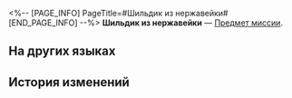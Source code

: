 <%-- [PAGE_INFO]
PageTitle=#Шильдик из нержавейки#
[END_PAGE_INFO] --%>
{{Предмет Инфобокс
|id          = 140233
|Изображение = Предмет Шильдик из нержавейки.png
|Тип         = Предмет миссии
|Инвентарь   = Миссии
|Редкость    = 3
|Эффект      = 
|Описание    = На наградном шильдике написано «Гениальный прорицатель».
}}
{{Описание|''«Ваш талант и знания тверды, как нержавеющая сталь».''}}
'''Шильдик из нержавейки''' — [[Предмет миссии]].

==На других языках==
{{На других языках
|en   = Stainless Steel Plaque
|zhs  = 不锈钢牌匾
|zht  = 不鏽鋼牌匾
|ja   = ステンレスの扁額
|ko   = 스텐 간판
|es   = Placa de acero inoxidable
|fr   = Plaque en acier inoxydable
|ru   = Шильдик из нержавейки
|th   = แผ่นป้ายสแตนเลส
|vi   = Bảng Hiệu Thép Không Gỉ
|de   = Edelstahlplakette
|id   = Piagam Besi Anti Karat
|pt   = Placa de Aço Inoxidável
}}

==История изменений==
{{История изменений|3.5}}